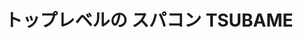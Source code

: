 ﻿---
title: "トップレベルの スパコン TSUBAME"
category: "その他"
vol: 71
interviewee: ""
url: ""
tags: ["コンピュータ","スーパーコンピュータ","設計","進化","工業"]
pdf: "71-1-TSUBAME.pdf"
career: ""
preface: "東京工業大学には「TSUBAME」という名称のスーパーコンピュータ、通称スパコン が存在する。「TSUBAME」という名前には東京工業大学のシンボルマークであるつばめ が掛けられている。TSUBAME は 2006 年から運用を開始し、初期の TSUBAME 1.0 か ら TSUBAME 1.2 への進化を経て、2010 年、さらなる性能の向上をとげて、TSUBAME 2.0 としての運用が始まった。これを機に今号の特別企画では、TSUBAME の設計者である 松岡先生にお話を伺った。"
---
